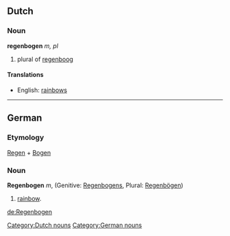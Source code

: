 == Dutch ==
=== Noun ===
'''regenbogen''' ''m, pl''

# plural of [[regenboog]]

====Translations====
*English: [[rainbows]]

[[Category:Dutch nouns]]

----
== German ==
=== Etymology ===
[[Regen]] + [[Bogen]]

=== Noun ===
'''Regenbogen''' ''m'', (Genitive: [[Regenbogens]], Plural: [[Regenbögen]])

# [[rainbow]].

[[Category:German nouns]]

[[de:Regenbogen]]